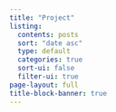 ```yaml
---
title: "Project"
listing:
  contents: posts
  sort: "date asc"
  type: default
  categories: true
  sort-ui: false
  filter-ui: true
page-layout: full
title-block-banner: true
---
```



